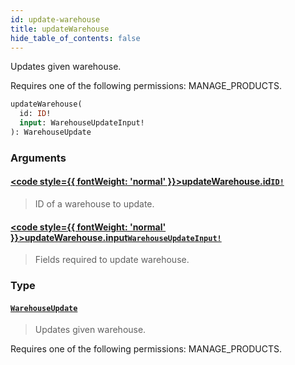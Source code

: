 ```yaml
---
id: update-warehouse
title: updateWarehouse
hide_table_of_contents: false
---
```








Updates given warehouse. 

Requires one of the following permissions: MANAGE_PRODUCTS.

```graphql
updateWarehouse(
  id: ID!
  input: WarehouseUpdateInput!
): WarehouseUpdate
```


### Arguments

#### [<code style={{ fontWeight: 'normal' }}>updateWarehouse.<b>id</b></code>](#)<Bullet />[`ID!`](../../../developer/api-reference/scalars/id) <Badge class="secondary" text="non-null"/> <Badge class="secondary" text="scalar"/>
> ID of a warehouse to update.
> 

#### [<code style={{ fontWeight: 'normal' }}>updateWarehouse.<b>input</b></code>](#)<Bullet />[`WarehouseUpdateInput!`](../../../developer/api-reference/inputs/warehouse-update-input) <Badge class="secondary" text="non-null"/> <Badge class="secondary" text="input"/>
> Fields required to update warehouse.
> 

### Type

#### [`WarehouseUpdate`](../../../developer/api-reference/objects/warehouse-update) <Badge class="secondary" text="object"/>
> Updates given warehouse. 

Requires one of the following permissions: MANAGE_PRODUCTS.
> 





